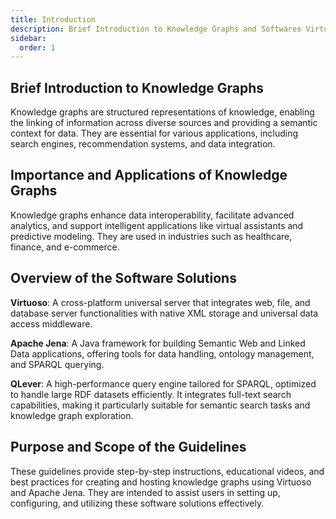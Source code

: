 ```yaml
---
title: Introduction
description: Brief Introduction to Knowledge Graphs and Softwares Virtuoso and Apache Jena.
sidebar:
  order: 1
---
```



## Brief Introduction to Knowledge Graphs
Knowledge graphs are structured representations of knowledge, enabling the linking of information across diverse sources and providing a semantic context for data. They are essential for various applications, including search engines, recommendation systems, and data integration.

## Importance and Applications of Knowledge Graphs
Knowledge graphs enhance data interoperability, facilitate advanced analytics, and support intelligent applications like virtual assistants and predictive modeling. They are used in industries such as healthcare, finance, and e-commerce.

## Overview of the Software Solutions   
**Virtuoso**: A cross-platform universal server that integrates web, file, and database server functionalities with native XML storage and universal data access middleware.

**Apache Jena**: A Java framework for building Semantic Web and Linked Data applications, offering tools for data handling, ontology management, and SPARQL querying.

**QLever**: A high-performance query engine tailored for SPARQL, optimized to handle large RDF datasets efficiently. It integrates full-text search capabilities, making it particularly suitable for semantic search tasks and knowledge graph exploration.

## Purpose and Scope of the Guidelines
These guidelines provide step-by-step instructions, educational videos, and best practices for creating and hosting knowledge graphs using Virtuoso and Apache Jena. They are intended to assist users in setting up, configuring, and utilizing these software solutions effectively.
